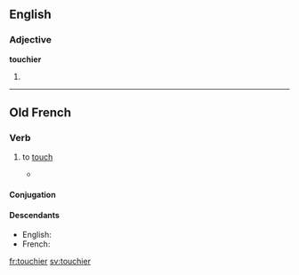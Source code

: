 ==English==

===Adjective===
'''touchier'''

# {{en-comparative of|touchy}}

----

==Old French==

===Verb===
{{head|fro|verb}}

# {{context|transitive|lang=fro}} to [[touch]]
#* {{quote-book|title=[[s:fr:Yvain ou le Chevalier au Lion|Yvain ou le Chevalier au Lion]]|author={{w|Christian of Troyes}}|year=circa 1170|passage=Qu'il me vit vers lui aprochier.<br>Je ne soi s'il me vaut '''touchier'''[.]|translation=He saw me coming toward him.<br>I did not know if it was worth touching him.}}

====Conjugation====
{{fro-conj-ier|touch}}

====Descendants====
* English: {{l|en|touch|to touch}}
* French: {{l|fr|toucher}}

[[fr:touchier]]
[[sv:touchier]]